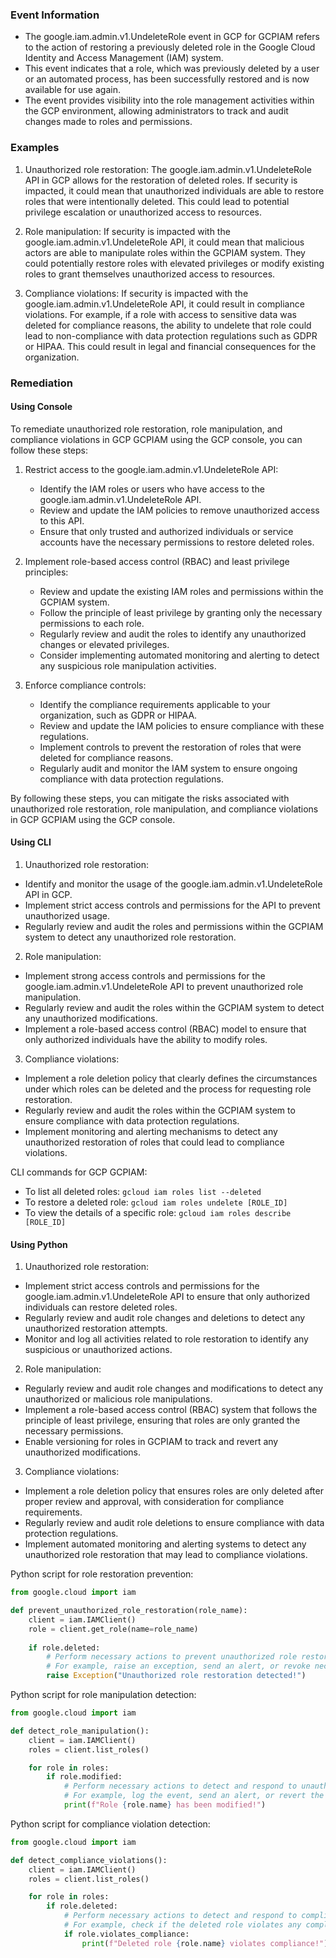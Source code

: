 
### Event Information

- The google.iam.admin.v1.UndeleteRole event in GCP for GCPIAM refers to the action of restoring a previously deleted role in the Google Cloud Identity and Access Management (IAM) system.
- This event indicates that a role, which was previously deleted by a user or an automated process, has been successfully restored and is now available for use again.
- The event provides visibility into the role management activities within the GCP environment, allowing administrators to track and audit changes made to roles and permissions.


### Examples

1. Unauthorized role restoration: The google.iam.admin.v1.UndeleteRole API in GCP allows for the restoration of deleted roles. If security is impacted, it could mean that unauthorized individuals are able to restore roles that were intentionally deleted. This could lead to potential privilege escalation or unauthorized access to resources.

2. Role manipulation: If security is impacted with the google.iam.admin.v1.UndeleteRole API, it could mean that malicious actors are able to manipulate roles within the GCPIAM system. They could potentially restore roles with elevated privileges or modify existing roles to grant themselves unauthorized access to resources.

3. Compliance violations: If security is impacted with the google.iam.admin.v1.UndeleteRole API, it could result in compliance violations. For example, if a role with access to sensitive data was deleted for compliance reasons, the ability to undelete that role could lead to non-compliance with data protection regulations such as GDPR or HIPAA. This could result in legal and financial consequences for the organization.

### Remediation

#### Using Console

To remediate unauthorized role restoration, role manipulation, and compliance violations in GCP GCPIAM using the GCP console, you can follow these steps:

1. Restrict access to the google.iam.admin.v1.UndeleteRole API:
   - Identify the IAM roles or users who have access to the google.iam.admin.v1.UndeleteRole API.
   - Review and update the IAM policies to remove unauthorized access to this API.
   - Ensure that only trusted and authorized individuals or service accounts have the necessary permissions to restore deleted roles.

2. Implement role-based access control (RBAC) and least privilege principles:
   - Review and update the existing IAM roles and permissions within the GCPIAM system.
   - Follow the principle of least privilege by granting only the necessary permissions to each role.
   - Regularly review and audit the roles to identify any unauthorized changes or elevated privileges.
   - Consider implementing automated monitoring and alerting to detect any suspicious role manipulation activities.

3. Enforce compliance controls:
   - Identify the compliance requirements applicable to your organization, such as GDPR or HIPAA.
   - Review and update the IAM policies to ensure compliance with these regulations.
   - Implement controls to prevent the restoration of roles that were deleted for compliance reasons.
   - Regularly audit and monitor the IAM system to ensure ongoing compliance with data protection regulations.

By following these steps, you can mitigate the risks associated with unauthorized role restoration, role manipulation, and compliance violations in GCP GCPIAM using the GCP console.

#### Using CLI

1. Unauthorized role restoration:
- Identify and monitor the usage of the google.iam.admin.v1.UndeleteRole API in GCP.
- Implement strict access controls and permissions for the API to prevent unauthorized usage.
- Regularly review and audit the roles and permissions within the GCPIAM system to detect any unauthorized role restoration.

2. Role manipulation:
- Implement strong access controls and permissions for the google.iam.admin.v1.UndeleteRole API to prevent unauthorized role manipulation.
- Regularly review and audit the roles within the GCPIAM system to detect any unauthorized modifications.
- Implement a role-based access control (RBAC) model to ensure that only authorized individuals have the ability to modify roles.

3. Compliance violations:
- Implement a role deletion policy that clearly defines the circumstances under which roles can be deleted and the process for requesting role restoration.
- Regularly review and audit the roles within the GCPIAM system to ensure compliance with data protection regulations.
- Implement monitoring and alerting mechanisms to detect any unauthorized restoration of roles that could lead to compliance violations.

CLI commands for GCP GCPIAM:
- To list all deleted roles: `gcloud iam roles list --deleted`
- To restore a deleted role: `gcloud iam roles undelete [ROLE_ID]`
- To view the details of a specific role: `gcloud iam roles describe [ROLE_ID]`

#### Using Python

1. Unauthorized role restoration:
- Implement strict access controls and permissions for the google.iam.admin.v1.UndeleteRole API to ensure that only authorized individuals can restore deleted roles.
- Regularly review and audit role changes and deletions to detect any unauthorized restoration attempts.
- Monitor and log all activities related to role restoration to identify any suspicious or unauthorized actions.

2. Role manipulation:
- Regularly review and audit role changes and modifications to detect any unauthorized or malicious role manipulations.
- Implement a role-based access control (RBAC) system that follows the principle of least privilege, ensuring that roles are only granted the necessary permissions.
- Enable versioning for roles in GCPIAM to track and revert any unauthorized modifications.

3. Compliance violations:
- Implement a role deletion policy that ensures roles are only deleted after proper review and approval, with consideration for compliance requirements.
- Regularly review and audit role deletions to ensure compliance with data protection regulations.
- Implement automated monitoring and alerting systems to detect any unauthorized role restoration that may lead to compliance violations.

Python script for role restoration prevention:
```python
from google.cloud import iam

def prevent_unauthorized_role_restoration(role_name):
    client = iam.IAMClient()
    role = client.get_role(name=role_name)
    
    if role.deleted:
        # Perform necessary actions to prevent unauthorized role restoration
        # For example, raise an exception, send an alert, or revoke necessary permissions
        raise Exception("Unauthorized role restoration detected!")
```

Python script for role manipulation detection:
```python
from google.cloud import iam

def detect_role_manipulation():
    client = iam.IAMClient()
    roles = client.list_roles()

    for role in roles:
        if role.modified:
            # Perform necessary actions to detect and respond to unauthorized role manipulation
            # For example, log the event, send an alert, or revert the role to its previous state
            print(f"Role {role.name} has been modified!")
```

Python script for compliance violation detection:
```python
from google.cloud import iam

def detect_compliance_violations():
    client = iam.IAMClient()
    roles = client.list_roles()

    for role in roles:
        if role.deleted:
            # Perform necessary actions to detect and respond to compliance violations
            # For example, check if the deleted role violates any compliance requirements
            if role.violates_compliance:
                print(f"Deleted role {role.name} violates compliance!")
```


